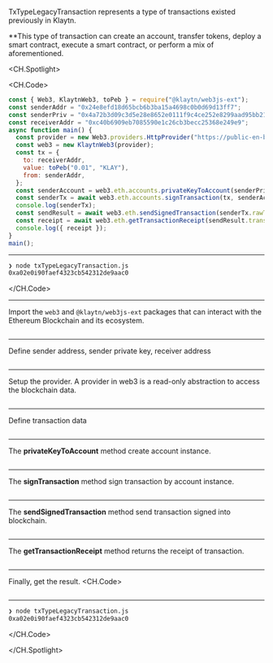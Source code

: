 TxTypeLegacyTransaction represents a type of transactions existed previously in Klaytn.

\*\*This type of transaction can create an account, transfer tokens, deploy a smart contract, execute a smart contract, or perform a mix of aforementioned.

<CH.Spotlight>

<CH.Code>

```js txTypeLegacyTransaction.js
const { Web3, KlaytnWeb3, toPeb } = require("@klaytn/web3js-ext");
const senderAddr = "0x24e8efd18d65bcb6b3ba15a4698c0b0d69d13ff7";
const senderPriv = "0x4a72b3d09c3d5e28e8652e0111f9c4ce252e8299aad95bb219a38eb0a3f4da49";
const receiverAddr = "0xc40b6909eb7085590e1c26cb3becc25368e249e9";
async function main() {
  const provider = new Web3.providers.HttpProvider("https://public-en-baobab.klaytn.net");
  const web3 = new KlaytnWeb3(provider);
  const tx = {
    to: receiverAddr,
    value: toPeb("0.01", "KLAY"),
    from: senderAddr,
  };
  const senderAccount = web3.eth.accounts.privateKeyToAccount(senderPriv);
  const senderTx = await web3.eth.accounts.signTransaction(tx, senderAccount.privateKey);
  console.log(senderTx);
  const sendResult = await web3.eth.sendSignedTransaction(senderTx.rawTransaction);
  const receipt = await web3.eth.getTransactionReceipt(sendResult.transactionHash);
  console.log({ receipt });
}
main();
```

---

```zsh output
❯ node txTypeLegacyTransaction.js
0xa02e0i90faef4323cb542312de9aac0
```

</CH.Code>

---

Import the `web3` and `@klaytn/web3js-ext` packages  that can interact with the Ethereum Blockchain and its ecosystem.

```js txTypeLegacyTransaction.js focus=1

```

---
Define sender address, sender private key, receiver address
```js txTypeLegacyTransaction.js focus=2:4

```

---

Setup the provider. A provider in web3 is a read-only abstraction to access the blockchain data.
```js txTypeLegacyTransaction.js focus=6:7

```
---
Define transaction data
```js txTypeLegacyTransaction.js focus=8:12
```
---
The **privateKeyToAccount** method create account instance.

```js txTypeLegacyTransaction.js focus=13

```
---
The **signTransaction** method sign transaction by account instance.

```js txTypeLegacyTransaction.js focus=14:15

```
---
The **sendSignedTransaction** method send transaction signed into blockchain.

```js txTypeLegacyTransaction.js focus=16

```
---

The **getTransactionReceipt** method returns the receipt of transaction.

```js txTypeLegacyTransaction.js focus=17:18

```
---

Finally, get the result.
<CH.Code>

```js txTypeLegacyTransaction.js focus=18

```
--- 

```zsh output
❯ node txTypeLegacyTransaction.js
0xa02e0i90faef4323cb542312de9aac0
```

</CH.Code>

</CH.Spotlight>
